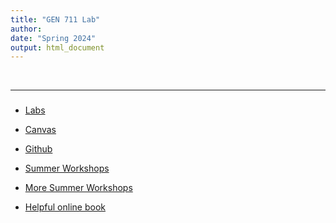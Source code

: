 ```yaml
---
title: "GEN 711 Lab"
author: 
date: "Spring 2024"
output: html_document
---
```


<style type="text/css">

h1.title {
  font-size: 45px;
  color: Black;
  text-align: center;
}
h4.author { /* Header 4 - and the author and data headers use this too  */
    font-size: 18px;
  font-family: "Lucida Console", monospace;
  color: Black;
  text-align: center;
}
h4.date { /* Header 4 - and the author and data headers use this too  */
  font-size: 18px;
  font-family: "Lucida Console", monospace;
  color: Black;
  text-align: center;
</style>
</script>
<div class="row">
<div class="col-xs-12 col-sm-9 text-left">
<br/>

***

### 
- [Labs](https://github.com/jthmiller/gen711-811)

- [Canvas](https://mycourses.unh.edu)

- [Github](https://github.com/jthmiller/GEN711_S21)

- [Summer Workshops](http://angus.readthedocs.org/en/2019)

- [More Summer Workshops](http://angus.readthedocs.org/en/2019)

- [Helpful online book](https://open.oregonstate.education/computationalbiology/)

